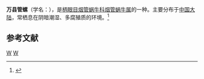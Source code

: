 {{Speciesbox 
| genus = Phaedusa
| species = wanshiensis
| authority = Blume, 1927
}}
'''万县管螺'''（学名：''{{lang|la|Phaedusa wanshiensis}}''），是[[柄眼目|柄眼目]][[烟管蜗牛科|烟管蜗牛科]][[烟管蜗牛属|烟管蜗牛属]]的一种。主要分布于[[中国大陆|中国大陆]]，常栖息在阴暗潮湿、多腐殖质的环境。<ref>{{cite web|url=http://shell.sinica.edu.tw/chinese/shellbase_detail.php?science_no=6314|title=国际贝库：万县管螺|publisher=台湾贝类资料库|accessdate=2009-08-11|archive-date=2016-03-04|archive-url=https://web.archive.org/web/20160304192802/http://shell.sinica.edu.tw/chinese/shellbase_detail.php?science_no=6314|dead-url=no}}</ref>

== 参考文献 ==
{{reflist}}
{{taxonbar}}

[[Category:1927年描述的动物|W]]
[[Category:管螺属|W]]